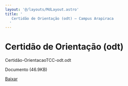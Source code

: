 ```yaml
---
layout: '@/layouts/MdLayout.astro'
title: '
   Certidão de Orientação (odt) — Campus Arapiraca
  '
---
```






Certidão de Orientação (odt)
============================












 Certidão-OrientacaoTCC-odt.odt
   

 Documento 
 (46.9KB)
 

<a class="btn btn-secondary download" href="https://arapiraca.ufal.br/graduacao/ciencia-da-computacao/documentos/tcc/documentos-para-o-orientador/certidao-orientacaotcc-odt.odt/@@download/file/Certidão-OrientacaoTCC-odt.odt">
 Baixar
</a>












